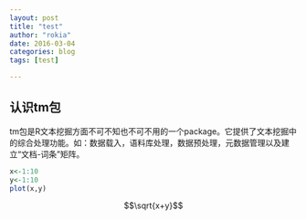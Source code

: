 ```yaml
---
layout: post
title: "test"
author: "rokia"
date: 2016-03-04
categories: blog
tags: [test]

---
```


## 认识tm包

tm包是R文本挖掘方面不可不知也不可不用的一个package。它提供了文本挖掘中的综合处理功能。如：数据载入，语料库处理，数据预处理，元数据管理以及建立“文档-词条”矩阵。

```r
x<-1:10
y<-1:10
plot(x,y)
```

$$\sqrt{x+y}$$

